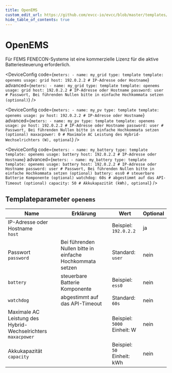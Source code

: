 ```yaml
---
title: OpenEMS
custom_edit_url: https://github.com/evcc-io/evcc/blob/master/templates/definition/meter/openems.yaml
hide_table_of_contents: true
---
```



# OpenEMS

<DeviceFeatures features="battery-control" />

Für FEMS FENECON-Systeme ist eine kommerzielle Lizenz für die aktive Batteriesteuerung erforderlich.


<Tabs>
<TabItem value="grid" label="Netz" default>

<DeviceConfig code={`meters:
    - name: my_grid
      type: template
      template: openems
      usage: grid
      host: 192.0.2.2 # IP-Adresse oder Hostname`} advanced={`meters:
    - name: my_grid
      type: template
      template: openems
      usage: grid
      host: 192.0.2.2 # IP-Adresse oder Hostname
      password: user # Passwort, Bei führenden Nullen bitte in einfache Hochkommata setzen (optional)`} />

</TabItem>
<TabItem value="pv" label="PV">

<DeviceConfig code={`meters:
    - name: my_pv
      type: template
      template: openems
      usage: pv
      host: 192.0.2.2 # IP-Adresse oder Hostname`} advanced={`meters:
    - name: my_pv
      type: template
      template: openems
      usage: pv
      host: 192.0.2.2 # IP-Adresse oder Hostname
      password: user # Passwort, Bei führenden Nullen bitte in einfache Hochkommata setzen (optional)
      maxacpower: 0 # Maximale AC Leistung des Hybrid-Wechselrichters (W), optional`} />

</TabItem>
<TabItem value="battery" label="Batterie">

<DeviceConfig code={`meters:
    - name: my_battery
      type: template
      template: openems
      usage: battery
      host: 192.0.2.2 # IP-Adresse oder Hostname`} advanced={`meters:
    - name: my_battery
      type: template
      template: openems
      usage: battery
      host: 192.0.2.2 # IP-Adresse oder Hostname
      password: user # Passwort, Bei führenden Nullen bitte in einfache Hochkommata setzen (optional)
      battery: ess0 # steuerbare Batterie Komponente (optional)
      watchdog: 60s # abgestimmt auf das API-Timeout (optional)
      capacity: 50 # Akkukapazität (kWh), optional`} />

</TabItem>
</Tabs>

## Templateparameter `openems`

| Name | Erklärung | Wert | Optional |
|-----------|-----------|------|----------|
| IP-Adresse oder Hostname<br/>`host` |  | Beispiel: `192.0.2.2` | ja |
| Passwort<br/>`password` | Bei führenden Nullen bitte in einfache Hochkommata setzen | Standard: `user` | nein |
| `battery` | steuerbare Batterie Komponente | Beispiel: `ess0` | nein |
| `watchdog` | abgestimmt auf das API-Timeout | Standard: `60s` | nein |
| Maximale AC Leistung des Hybrid-Wechselrichters<br/>`maxacpower` |  | Beispiel: `5000`<br/>Einheit: W | nein |
| Akkukapazität<br/>`capacity` |  | Beispiel: `50`<br/>Einheit: kWh | nein |

